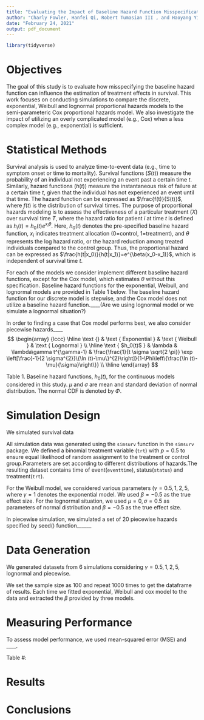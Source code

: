 ```yaml
---
title: "Evaluating the Impact of Baseline Hazard Function Misspecification on Treatment Effect Estimation"
author: "Charly Fowler, Hanfei Qi, Robert Tumasian III , and Haoyang Yi"
date: "February 24, 2021"
output: pdf_document
---
```


```r
library(tidyverse)
```

# Objectives

The goal of this study is to evaluate how misspecifying the baseline hazard function can influence the estimation of treatment effects in survival. This work focuses on conducting simulations to compare the discrete, exponential, Weibull and lognormal proportional hazards models to the semi-parameteric Cox proportional hazards model. We also investigate the impact of utilizing an overly complicated model (e.g., Cox) when a less complex model (e.g., exponential) is sufficient.

# Statistical Methods

Survival analysis is used to analyze time-to-event data (e.g., time to symptom onset or time to mortality). Survival functions ($S(t)$) measure the probability of an individual not experiencing an event past a certain time $t$. Similarly, hazard functions ($h(t)$) measure the instantaneous risk of failure at a certain time $t$, given that the individual has not experienced an event until that time. The hazard function can be expressed as $\frac{f(t)}{S(t)}$, where $f(t)$ is the distribution of survival times.\par

The purpose of proportional hazards modeling is to assess the effectiveness of a particular treatment ($X$) over survival time $T$, where the hazard ratio for patient $i$ at time $t$ is defined as $h_i(t)=h_0(t)e^{x_i\theta}$. Here, $h_0(t)$ denotes the pre-specified baseline hazard function, $x_i$ indicates treatment allocation (0=control, 1=treatment), and $\theta$ represents the log hazard ratio, or the hazard reduction among treated individuals compared to the control group. Thus, the proportional hazard can be expressed as $\frac{h(t|x_0)}{h(t|x_1)}=e^{\beta(x_0-x_1)}$, which is independent of survival time $t$.\par

For each of the models we consider implement different baseline hazard functions, except for the Cox model, which estimates $\theta$ without this specification. Baseline hazard functions for the exponential, Weibull, and lognormal models are provided in Table 1 below. The baseline hazard function for our discrete model is stepwise, and the Cox model does not utilize a baseline hazard function.____(Are we using lognormal model or we simulate a lognormal situation?)

In order to finding a case that Cox model performs best, we also consider piecewise hazards____ 
$$
\begin{array} {lccc}
\hline \text {} & \text { Exponential } & \text { Weibull } & \text { Lognormal } \\
\hline
\text { $h_0(t)$ } & \lambda & \lambda\gamma t^{\gamma-1} & \frac{\frac{1}{t \sigma \sqrt{2 \pi}} \exp \left[\frac{-1}{2 \sigma^{2}}\{\ln (t)-\mu\}^{2}\right]}{1-\Phi\left\{\frac{\ln (t)-\mu}{\sigma}\right\}} \\
\hline
\end{array}
$$

Table 1. Baseline hazard functions, $h_0(t)$, for the continuous models considered in this study. $\mu$ and $\sigma$ are mean and standard deviation of normal distribution. The normal CDF is denoted by $\Phi$.

# Simulation Design

We simulated survival data

All simulation data was generated using the `simsurv` function in the `simsurv` package. We defined a binomial treatment variable (`trt`) with $p=0.5$ to ensure equal likelihood of random assignment to the treatment or control group.Parameters are set according to different distributions of hazards.The resulting dataset contains time of event(`eventtime`), status(`status`) and treatment(`trt`).

For the Weibull model, we considered various parameters ($\gamma=0.5,1,2,5$, where $\gamma=1$ denotes the exponential model. We used $\beta = -0.5$ as the true effect size. For the lognormal situation, we used $\mu = 0, \sigma = 0.5$ as parameters of normal distribution and $\beta = -0.5$ as the true effect size. 

In piecewise simulation, we simulated a set of 20 piecewise hazards specified by seed() function______

# Data Generation

We generated datasets from 6 simulations considering $\gamma=0.5,1,2,5$, lognormal and piecewise.

We set the sample size as 100 and repeat 1000 times to get the dataframe of results. Each time we fitted exponential, Weibull and cox model to the data and extracted the $\beta$ provided by three models.

# Measuring Performance

To assess model performance, we used mean-squared error (MSE) and ____. 

\begin{center}

\end{center}

Table #:

# Results


# Conclusions

